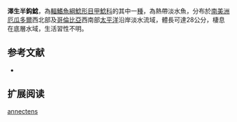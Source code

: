 {{Speciesbox
| name = 澤生半鈎鯰
| image = 
| image_width = 250px
| image_caption = 
| status = NE
| status_system = IUCN3.1
| genus = Hemiancistrus
| species = annectens
| authority = {{le|查爾斯·塔特·里根|Charles Tate Regan|Regan}}, 1904
| synonyms = *''Ancistrus annectens '',Regan, 1904
}} 
'''澤生半鈎鯰'''，為[[輻鰭魚綱|輻鰭魚綱]][[鯰形目|鯰形目]][[甲鯰科|甲鯰科]]的其中一[[種|種]]，為熱帶淡水魚，分布於[[南美洲|南美洲]][[厄瓜多爾|厄瓜多爾]]西北部及[[哥倫比亞|哥倫比亞]]西南部[[太平洋|太平洋]]沿岸淡水流域，體長可達28公分，棲息在底層水域，生活習性不明。

==参考文献==
*{{FishBase_species|genus=Hemiancistrus|species=annectens|year=2014|month=11}}

== 扩展阅读 ==
{{refbegin}}
{{wikispecies-inline|Hemiancistrus annectens|澤生半鈎鯰}}
{{refend}}
{{Taxonbar|from=Q5538261}}

[[Category:半鈎鯰屬|annectens]]